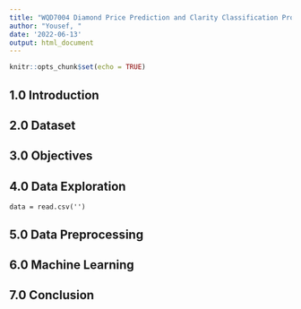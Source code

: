---
title: "WQD7004 Diamond Price Prediction and Clarity Classification Project"
author: "Yousef, "
date: '2022-06-13'
output: html_document
---

```{r setup, include=FALSE}
knitr::opts_chunk$set(echo = TRUE)
```
## 1.0 Introduction


## 2.0 Dataset


## 3.0 Objectives


## 4.0 Data Exploration
```
data = read.csv('')
```

## 5.0 Data Preprocessing


## 6.0 Machine Learning


## 7.0 Conclusion

